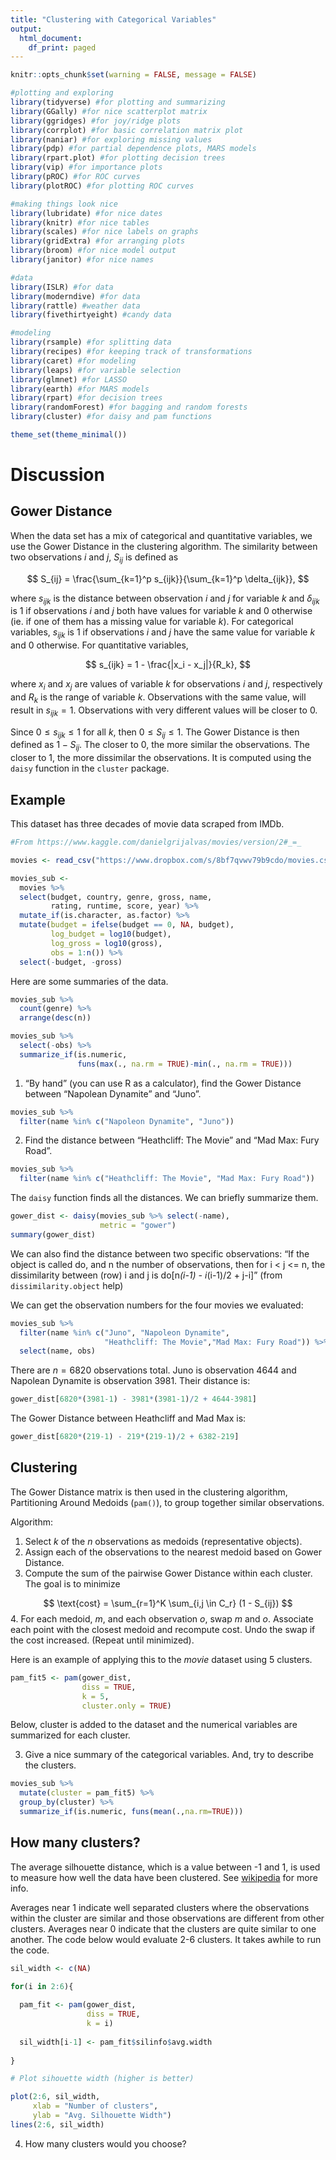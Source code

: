 ```yaml
---
title: "Clustering with Categorical Variables"
output: 
  html_document:
    df_print: paged
---
```


```r
knitr::opts_chunk$set(warning = FALSE, message = FALSE)
```

```r
#plotting and exploring
library(tidyverse) #for plotting and summarizing
library(GGally) #for nice scatterplot matrix 
library(ggridges) #for joy/ridge plots
library(corrplot) #for basic correlation matrix plot
library(naniar) #for exploring missing values
library(pdp) #for partial dependence plots, MARS models
library(rpart.plot) #for plotting decision trees
library(vip) #for importance plots
library(pROC) #for ROC curves
library(plotROC) #for plotting ROC curves

#making things look nice
library(lubridate) #for nice dates
library(knitr) #for nice tables
library(scales) #for nice labels on graphs
library(gridExtra) #for arranging plots
library(broom) #for nice model output
library(janitor) #for nice names

#data
library(ISLR) #for data
library(moderndive) #for data
library(rattle) #weather data
library(fivethirtyeight) #candy data

#modeling
library(rsample) #for splitting data
library(recipes) #for keeping track of transformations
library(caret) #for modeling
library(leaps) #for variable selection
library(glmnet) #for LASSO
library(earth) #for MARS models
library(rpart) #for decision trees
library(randomForest) #for bagging and random forests
library(cluster) #for daisy and pam functions

theme_set(theme_minimal())
```

# Discussion

## Gower Distance

When the data set has a mix of categorical and quantitative variables, we use the Gower Distance in the clustering algorithm. The similarity between two observations $i$ and $j$, $S_{ij}$ is defined as 

$$
S_{ij} = \frac{\sum_{k=1}^p s_{ijk}}{\sum_{k=1}^p \delta_{ijk}},
$$

where $s_{ijk}$ is the distance between observation $i$ and $j$ for variable $k$ and $\delta_{ijk}$ is 1 if observations $i$ and $j$ both have values for variable $k$ and 0 otherwise (ie. if one of them has a missing value for variable $k$). For categorical variables, $s_{ijk}$ is 1 if observations $i$ and $j$ have the same value for variable $k$ and 0 otherwise. For quantitative variables,

$$
s_{ijk} = 1 - \frac{|x_i - x_j|}{R_k},
$$

where $x_i$ and $x_j$ are values of variable $k$ for observations $i$ and $j$, respectively and $R_k$ is the range of variable $k$. Observations with the same value, will result in $s_{ijk} = 1$. Observations with very different values will be closer to 0. 

Since $0 \le s_{ijk} \le 1$ for all $k$, then $0 \le S_{ij} \le 1$. The Gower Distance is then defined as $1 - S_{ij}$. The closer to 0, the more similar the observations. The closer to 1, the more dissimilar the observations. It is computed using the `daisy` function in the `cluster` package.


## Example

This dataset has three decades of movie data scraped from IMDb.

```r
#From https://www.kaggle.com/danielgrijalvas/movies/version/2#_=_

movies <- read_csv("https://www.dropbox.com/s/8bf7qvwv79b9cdo/movies.csv?dl=1")

movies_sub <- 
  movies %>% 
  select(budget, country, genre, gross, name, 
         rating, runtime, score, year) %>% 
  mutate_if(is.character, as.factor) %>% 
  mutate(budget = ifelse(budget == 0, NA, budget),
         log_budget = log10(budget),
         log_gross = log10(gross),
         obs = 1:n()) %>% 
  select(-budget, -gross)
```

Here are some summaries of the data.

```r
movies_sub %>% 
  count(genre) %>% 
  arrange(desc(n))

movies_sub %>% 
  select(-obs) %>% 
  summarize_if(is.numeric, 
               funs(max(., na.rm = TRUE)-min(., na.rm = TRUE))) 
```

(@) "By hand" (you can use R as a calculator), find the Gower Distance between "Napolean Dynamite" and "Juno".

```r
movies_sub %>% 
  filter(name %in% c("Napoleon Dynamite", "Juno"))
```


(@) Find the distance between "Heathcliff: The Movie" and "Mad Max: Fury Road".

```r
movies_sub %>% 
  filter(name %in% c("Heathcliff: The Movie", "Mad Max: Fury Road"))
```


The `daisy` function finds all the distances. We can briefly summarize them.

```r
gower_dist <- daisy(movies_sub %>% select(-name),
                    metric = "gower")
summary(gower_dist)
```

We can also find the distance between two specific observations: "If the object is called do, and n the number of observations, then for i < j <= n, the dissimilarity between (row) i and j is do[n*(i-1) - i*(i-1)/2 + j-i]" (from `dissimilarity.object` help)

We can get the observation numbers for the four movies we evaluated:

```r
movies_sub %>% 
  filter(name %in% c("Juno", "Napoleon Dynamite",
                     "Heathcliff: The Movie","Mad Max: Fury Road")) %>% 
  select(name, obs)
```


There are $n=6820$ observations total. Juno is observation 4644 and Napolean Dynamite is observation 3981. Their distance is:

```r
gower_dist[6820*(3981-1) - 3981*(3981-1)/2 + 4644-3981]
```
 
The Gower Distance between Heathcliff and Mad Max is:

```r
gower_dist[6820*(219-1) - 219*(219-1)/2 + 6382-219]
```

## Clustering

The Gower Distance matrix is then used in the clustering algorithm, Partitioning Around Medoids (`pam()`), to group together similar observations. 

Algorithm:

1. Select $k$ of the $n$ observations as medoids (representative objects).  
2. Assign each of the observations to the nearest medoid based on Gower Distance.  
3. Compute the sum of the pairwise Gower Distance within each cluster. The goal is to minimize

$$
\text{cost} = \sum_{r=1}^K \sum_{i,j \in C_r} (1 - S_{ij})
$$
4. For each medoid, $m$, and each observation $o$, swap $m$ and $o$. Associate each point with the closest medoid and recompute cost. Undo the swap if the cost increased. (Repeat until minimized).


Here is an example of applying this to the *movie* dataset using 5 clusters.

```r
pam_fit5 <- pam(gower_dist,
                diss = TRUE,
                k = 5,
                cluster.only = TRUE)
```

Below, cluster is added to the dataset and the numerical variables are summarized for each cluster. 

(@) Give a nice summary of the categorical variables. And, try to describe the clusters.

```r
movies_sub %>% 
  mutate(cluster = pam_fit5) %>% 
  group_by(cluster) %>% 
  summarize_if(is.numeric, funs(mean(.,na.rm=TRUE)))
```


## How many clusters?

The average silhouette distance, which is a value between -1 and 1, is used to measure how well the data have been clustered. See [wikipedia](https://en.wikipedia.org/wiki/Silhouette_(clustering)) for more info.

Averages near 1 indicate well separated clusters where the observations within the cluster are similar and those observations are different from other clusters. Averages near 0 indicate that the clusters are quite similar to one another. The code below would evaluate 2-6 clusters. It takes awhile to run the code.

```r
sil_width <- c(NA)

for(i in 2:6){
  
  pam_fit <- pam(gower_dist,
                 diss = TRUE,
                 k = i)
  
  sil_width[i-1] <- pam_fit$silinfo$avg.width
  
}

# Plot sihouette width (higher is better)

plot(2:6, sil_width,
     xlab = "Number of clusters",
     ylab = "Avg. Silhouette Width")
lines(2:6, sil_width)
```


(@) How many clusters would you choose?

